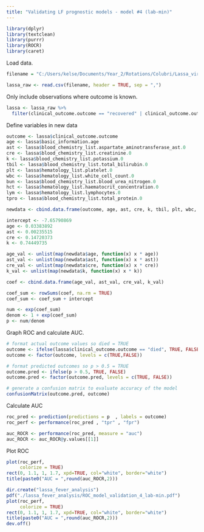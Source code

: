 ```yaml
---
title: "Validating LF prognostic models - model #4 (lab-min)"
---
```


```r
library(dplyr) 
library(textclean)
library(purrr)
library(ROCR)
library(caret)
```

Load data.

```r
filename = "C:/Users/kelse/Documents/Year_2/Rotations/Colubri/Lassa_virus/practice_data/commcare-randomized-data-2018-2020.csv"

lassa_raw <- read.csv(filename, header = TRUE, sep = ",")
```

Only include observations where outcome is known.

```r
lassa <- lassa_raw %>%
  filter(clinical_outcome.outcome == "recovered" | clinical_outcome.outcome == "died")
```

Define variables in new data
```r
outcome <- lassa$clinical_outcome.outcome
age <- lassa$basic_information.age
ast <- lassa$blood_chemistry_list.aspartate_aminotransferase_ast.0
cre <- lassa$blood_chemistry_list.creatinine.0
k <- lassa$blood_chemistry_list.potassium.0
tbil <- lassa$blood_chemistry_list.total_bilirubin.0
plt <- lassa$hematology_list.platelet.0
wbc <- lassa$hematology_list.white_cell_count.0
bun <- lassa$blood_chemistry_list.blood_urea_nitrogen.0
hct <- lassa$hematology_list.haematocrit_concentration.0
lym <- lassa$hematology_list.lymphocytes.0
tpro <- lassa$blood_chemistry_list.total_protein.0

newdata <- cbind.data.frame(outcome, age, ast, cre, k, tbil, plt, wbc, bun, hct, lym, tpro)
```


```r
intercept <- -7.65790869
age <- 0.03383892
ast <- 0.00235515 
cre <- 0.14720373 
k <- 0.74449735 

age_val <- unlist(map(newdata$age, function(x) x * age))
ast_val <- unlist(map(newdata$ast, function(x) x * ast))
cre_val <- unlist(map(newdata$cre, function(x) x * cre))
k_val <- unlist(map(newdata$k, function(x) x * k))

coef <- cbind.data.frame(age_val, ast_val, cre_val, k_val)

coef_sum <- rowSums(coef, na.rm = TRUE)
coef_sum <- coef_sum + intercept
```

```r
num <- exp(coef_sum)
denom <- 1 + exp(coef_sum)
p <- num/denom
```

Graph ROC and calculate AUC.

```r
# format actual outcome values so died = TRUE
outcome <- ifelse(lassa$clinical_outcome.outcome == "died", TRUE, FALSE)
outcome <- factor(outcome, levels = c(TRUE,FALSE))

# format predicted outcomes so p > 0.5 = TRUE
outcome.pred <- ifelse(p > 0.5, TRUE, FALSE)
outcome.pred <- factor(outcome.pred, levels = c(TRUE, FALSE))

# generate a confusion matrix to evaluate accuracy of the model 
confusionMatrix(outcome.pred, outcome)
```


Calculate AUC

```r
roc_pred <- prediction(predictions = p  , labels = outcome)
roc_perf <- performance(roc_pred , "tpr" , "fpr")

auc_ROCR <- performance(roc_pred, measure = "auc")
auc_ROCR <- auc_ROCR@y.values[[1]]
```

Plot ROC

```r
plot(roc_perf,
     colorize = TRUE)
rect(0, 1.1, 1, 1.7, xpd=TRUE, col="white", border="white")
title(paste0("AUC = ",round(auc_ROCR,2)))

dir.create("lassa_fever_analysis")
pdf("./lassa_fever_analysis/ROC_model_validation_4_lab-min.pdf")
plot(roc_perf,
     colorize = TRUE)
rect(0, 1.1, 1, 1.7, xpd=TRUE, col="white", border="white")
title(paste0("AUC = ",round(auc_ROCR,2)))
dev.off()
```